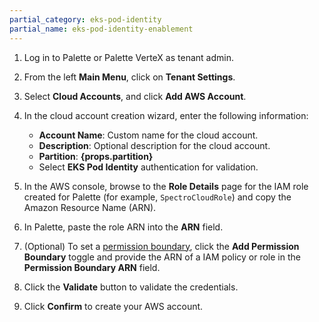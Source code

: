 ```yaml
---
partial_category: eks-pod-identity
partial_name: eks-pod-identity-enablement
---
```


1. Log in to Palette or Palette VerteX as tenant admin.

2. From the left **Main Menu**, click on **Tenant Settings**.

3. Select **Cloud Accounts**, and click **Add AWS Account**.

4. In the cloud account creation wizard, enter the following information:

   - **Account Name**: Custom name for the cloud account.
   - **Description**: Optional description for the cloud account.
   - **Partition**: **{props.partition}**
   - Select **EKS Pod Identity** authentication for validation.

5. In the AWS console, browse to the **Role Details** page for the IAM role created for Palette (for example,
   `SpectroCloudRole`) and copy the Amazon Resource Name (ARN).

6. In Palette, paste the role ARN into the **ARN** field.

7. (Optional) To set a
   [permission boundary](https://docs.aws.amazon.com/IAM/latest/UserGuide/access_policies_boundaries.html), click the
   **Add Permission Boundary** toggle and provide the ARN of a IAM policy or role in the **Permission Boundary ARN**
   field.

8. Click the **Validate** button to validate the credentials.

9. Click **Confirm** to create your AWS account.